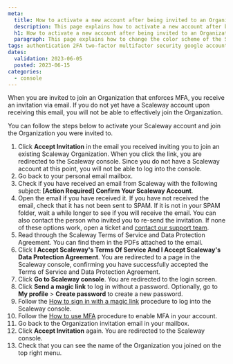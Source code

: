 ```yaml
---
meta:
  title: How to activate a new account after being invited to an Organization with enforced MFA
  description: This page explains how to activate a new account after being invited to an Organization
  h1: How to activate a new account after being invited to an Organization with enforced MFA
  paragraph: This page explains how to change the color scheme of the Scaleway console
tags: authentication 2FA two-factor multifactor security google account join organization
dates:
  validation: 2023-06-05
  posted: 2023-06-15
categories:
  - console
---
```


When you are invited to join an Organization that enforces MFA, you receive an invitation via email. If you do not yet have a Scaleway account upon receiving this email, you will not be able to effectively join the Organization.

You can follow the steps below to activate your Scaleway account and join the Organization you were invited to.

1. Click **Accept Invitation** in the email you received inviting you to join an existing Scaleway Organization.
    <Message type="important">
      When you click the link, you are redirected to the Scaleway console. Since you do not have a Scaleway account at this point, you will not be able to log into the console.
    </Message>
2. Go back to your personal email mailbox.
3. Check if you have received an email from Scaleway with the following subject: **[Action Required] Confirm Your Scaleway Account**.
4. Open the email if you have received it.
    <Message type="important">
      If you have not received the email, check that it has not been sent to SPAM. If it is not in your SPAM folder, wait a while longer to see if you will receive the email. You can also contact the person who invited you to re-send the invitation. If none of these options work, open a ticket and [contact our support team](https://console.scaleway.com/support/tickets).
    </Message>
5. Read through the Scaleway Terms of Service and Data Protection Agreement. You can find them in the PDFs attached to the email.
6. Click **I Accept Scaleway's Terms Of Service And I Accept Scaleway's Data Protection Agreement**. You are redirected to a page in the Scaleway console, confirming you have successfully accepted the Terms of Service and Data Protection Agreement.
7. Click **Go to Scaleway console**. You are redirected to the login screen.
8. Click **Send a magic link** to log in without a password.
    <Message type="tip">
      Optionally, go to **My profile** > **Create password** to create a new password.
    </Message>
9. Follow the [How to sign in with a magic link](/console/my-account/how-to/sign-in-with-magic-link/) procedure to log into the Scaleway console.
10. Follow the [How to use MFA](/console/my-account/how-to/use-2fa/) procedure to enable MFA in your account.
11. Go back to the Organization invitation email in your mailbox.
12. Click **Accept Invitation** again. You are redirected to the Scaleway console.
13. Check that you can see the name of the Organization you joined on the top right menu.

